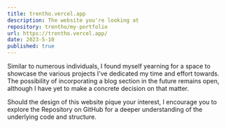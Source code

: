 ```yaml
---
title: trentho.vercel.app
description: The website you're looking at
repository: trentho/my-portfolio
url: https://trentho.vercel.app/
date: 2023-5-10
published: true
---
```


Similar to numerous individuals, I found myself yearning for a space to showcase the various projects I've dedicated my time and effort towards. The possibility of incorporating a blog section in the future remains open, although I have yet to make a concrete decision on that matter.

Should the design of this website pique your interest, I encourage you to explore the Repository on GitHub for a deeper understanding of the underlying code and structure.
